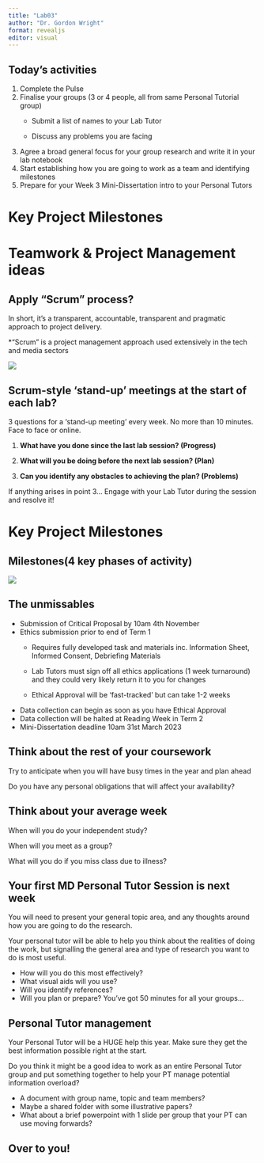 ```yaml
---
title: "Lab03"
author: "Dr. Gordon Wright"
format: revealjs
editor: visual
---
```


## Today's activities

::: incremental
1.  Complete the Pulse
2.  Finalise your groups (3 or 4 people, all from same Personal Tutorial group)
    -   Submit a list of names to your Lab Tutor

    -   Discuss any problems you are facing
3.  Agree a broad general focus for your group research and write it in your lab notebook
4.  Start establishing how you are going to work as a team and identifying milestones
5.  Prepare for your Week 3 Mini-Dissertation intro to your Personal Tutors
:::

# Key Project Milestones

# Teamwork & Project Management ideas

## Apply "Scrum" process?

In short, it's a transparent, accountable, transparent and pragmatic approach to project delivery.

\*"Scrum" is a project management approach used extensively in the tech and media sectors

![](images/scrum.jpg)

## Scrum-style 'stand-up' meetings at the start of each lab?

3 questions for a 'stand-up meeting' every week. No more than 10 minutes. Face to face or online.

1.  [**What have you done since the last lab session? (Progress)**]{.takeaway}

2.  [**What will you be doing before the next lab session? (Plan)**]{.takeaway}

3.  [**Can you identify any obstacles to achieving the plan? (Problems)**]{.takeaway}

If anything arises in point 3... Engage with your Lab Tutor during the session and resolve it!

# Key Project Milestones

## Milestones(4 key phases of activity)

![](images/phases.png)

## The unmissables

::: incremental
-   Submission of Critical Proposal by 10am 4th November
-   Ethics submission prior to end of Term 1
    -   Requires fully developed task and materials inc. Information Sheet, Informed Consent, Debriefing Materials

    -   Lab Tutors must sign off all ethics applications (1 week turnaround) and they could very likely return it to you for changes

    -   Ethical Approval will be 'fast-tracked' but can take 1-2 weeks
-   Data collection can begin as soon as you have Ethical Approval
-   Data collection will be halted at Reading Week in Term 2
-   Mini-Dissertation deadline 10am 31st March 2023
:::

## Think about the rest of your coursework

Try to anticipate when you will have busy times in the year and plan ahead

Do you have any personal obligations that will affect your availability?

## Think about your average week

When will you do your independent study?

When will you meet as a group?

What will you do if you miss class due to illness?

## Your first MD Personal Tutor Session is next week

You will need to present your general topic area, and any thoughts around how you are going to do the research.

Your personal tutor will be able to help you think about the realities of doing the work, but signalling the general area and type of research you want to do is most useful.

::: incremental
-   How will you do this most effectively?
-   What visual aids will you use?
-   Will you identify references?
-   Will you plan or prepare? You've got 50 minutes for all your groups...
:::

## Personal Tutor management

Your Personal Tutor will be a HUGE help this year. Make sure they get the best information possible right at the start.

Do you think it might be a good idea to work as an entire Personal Tutor group and put something together to help your PT manage potential information overload?

::: incremental
-   A document with group name, topic and team members?
-   Maybe a shared folder with some illustrative papers?
-   What about a brief powerpoint with 1 slide per group that your PT can use moving forwards?
:::

## Over to you!
